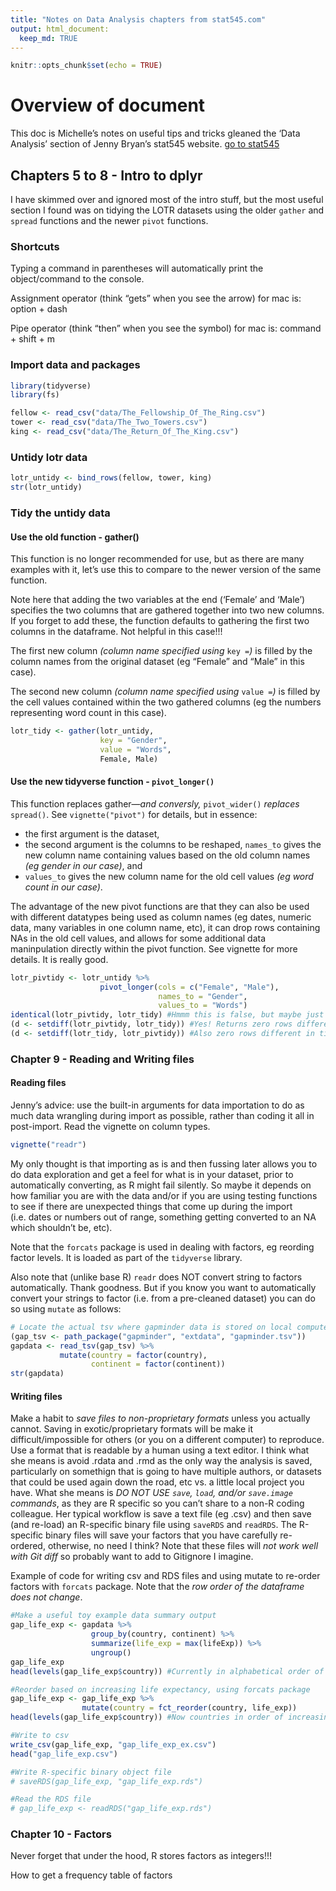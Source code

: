 ```yaml
---
title: "Notes on Data Analysis chapters from stat545.com"
output: html_document:
  keep_md: TRUE
---
```


```r
knitr::opts_chunk$set(echo = TRUE)
```
# Overview of document
This doc is Michelle's notes on useful tips and tricks gleaned the 'Data Analysis' section of Jenny Bryan's stat545 website. [go to stat545](https://stat545.com/basic-data-care.html) 

## Chapters 5 to 8 - Intro to dplyr
I have skimmed over and ignored most of the intro stuff, but the most useful section I found was on tidying the LOTR datasets using the older `gather` and `spread` functions and the newer `pivot` functions.

### Shortcuts
Typing a command in parentheses will automatically print the object/command to the console.

Assignment operator (think "gets" when you see the arrow) for mac is: option + dash

Pipe operator (think "then" when you see the symbol) for mac is: command + shift + m

### Import data and packages
```r
library(tidyverse)
library(fs)

fellow <- read_csv("data/The_Fellowship_Of_The_Ring.csv")
tower <- read_csv("data/The_Two_Towers.csv")
king <- read_csv("data/The_Return_Of_The_King.csv")
```

### Untidy lotr data
```r
lotr_untidy <- bind_rows(fellow, tower, king)
str(lotr_untidy)
```

### Tidy the untidy data
#### Use the old function - gather() 
This function is no longer recommended for use, but as there are many examples with it, let's use this to compare to the newer version of the same function.

Note here that adding the two variables at the end ('Female' and 'Male') specifies the two columns that are gathered together into two new columns. If you forget to add these, the function defaults to gathering the first two columns in the dataframe. Not helpful in this case!!! 

The first new column *(column name specified using* `key = `*)* is filled by the column names from the original dataset (eg "Female" and "Male" in this case). 

The second new column *(column name specified using* `value = `*)* is filled by the cell values contained within the two gathered columns (eg the numbers representing word count in this case).

```r
lotr_tidy <- gather(lotr_untidy,
                    key = "Gender",
                    value = "Words",
                    Female, Male)
```

#### Use the new tidyverse function - `pivot_longer()` 
This function replaces gather—*and conversly,* `pivot_wider()` *replaces* `spread()`. See `vignette("pivot")` for details, but in essence: 

* the first argument is the dataset, 
* the second argument is the columns to be reshaped, 
`names_to` gives the new column name containing values based on the old column names *(eg gender in our case)*, and 
* `values_to` gives the new column name for the old cell values *(eg word count in our case)*.

The advantage of the new pivot functions are that they can also be used with different datatypes being used as column names (eg dates, numeric data, many variables in one column name, etc), it can drop rows containing NAs in the old cell values, and allows for some additional data maninpulation directly within the pivot function. See vignette for more details. It is really good.
```r
lotr_pivtidy <- lotr_untidy %>% 
                    pivot_longer(cols = c("Female", "Male"),
                                 names_to = "Gender",
                                 values_to = "Words")
identical(lotr_pivtidy, lotr_tidy) #Hmmm this is false, but maybe just because of different order?
(d <- setdiff(lotr_pivtidy, lotr_tidy)) #Yes! Returns zero rows different in pivot tidy than tidy
(d <- setdiff(lotr_tidy, lotr_pivtidy)) #Also zero rows different in tidy than in pivot tidy. Excellent!
```


### Chapter 9 - Reading and Writing files

#### Reading files
Jenny's advice: use the built-in arguments for data importation to do as much data wrangling during import as possible, rather than coding it all in post-import. Read the vignette on column types.
```r
vignette("readr")
```

My only thought is that importing as is and then fussing later allows you to do data exploration and get a feel for what is in your dataset, prior to automatically converting, as R might fail silently. So maybe it depends on how familiar you are with the data and/or if you are using testing functions to see if there are unexpected things that come up during the import (i.e. dates or numbers out of range, something getting converted to an NA which shouldn't be, etc).

Note that the `forcats` package is used in dealing with factors, eg reording factor levels. It is loaded as part of the `tidyverse` library.

Also note that (unlike base R) `readr` does NOT convert string to factors automatically. Thank goodness. But if you know you want to automatically convert your strings to factor (i.e. from a pre-cleaned dataset) you can do so using `mutate` as follows:
```r
# Locate the actual tsv where gapminder data is stored on local computer; uses 'fs' package
(gap_tsv <- path_package("gapminder", "extdata", "gapminder.tsv"))
gapdata <- read_tsv(gap_tsv) %>% 
           mutate(country = factor(country),
                  continent = factor(continent))
str(gapdata)
```

#### Writing files
Make a habit to *save files to non-proprietary formats* unless you actually cannot. Saving in exotic/proprietary formats will be make it difficult/impossible for others (or you on a different computer) to reproduce. Use a format that is readable by a human using a text editor. I think what she means is avoid .rdata and .rmd as the only way the analysis is saved, particularly on somethign that is going to have multiple authors, or datasets that could be used again down the road, etc vs. a little local project you have. What she means is *DO NOT USE `save`, `load`, and/or `save.image` commands*, as they are R specific so you can't share to a non-R coding colleague. Her typical workflow is save a text file (eg .csv) and then save (and re-load) an R-specific binary file using `saveRDS` and `readRDS`. The R-specific binary files will save your factors that you have carefully re-ordered, otherwise, no need I think? Note that these files will *not work well with Git diff* so probably want to add to Gitignore I imagine.

Example of code for writing csv and RDS files and using mutate to re-order factors with `forcats` package. Note that the *row order of the dataframe does not change*.
```r
#Make a useful toy example data summary output
gap_life_exp <- gapdata %>% 
                  group_by(country, continent) %>% 
                  summarize(life_exp = max(lifeExp)) %>% 
                  ungroup()
gap_life_exp 
head(levels(gap_life_exp$country)) #Currently in alphabetical order of country

#Reorder based on increasing life expectancy, using forcats package
gap_life_exp <- gap_life_exp %>% 
                mutate(country = fct_reorder(country, life_exp))
head(levels(gap_life_exp$country)) #Now countries in order of increasing max life expectancy

#Write to csv
write_csv(gap_life_exp, "gap_life_exp_ex.csv")
head("gap_life_exp.csv")

#Write R-specific binary object file
# saveRDS(gap_life_exp, "gap_life_exp.rds")

#Read the RDS file
# gap_life_exp <- readRDS("gap_life_exp.rds")
```

### Chapter 10 - Factors
Never forget that under the hood, R stores factors as integers!!!

How to get a frequency table of factors